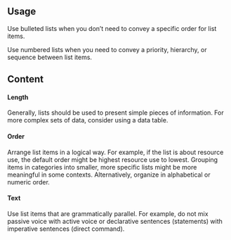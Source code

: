 
## Usage

Use bulleted lists when you don’t need to convey a specific order for list items.

Use numbered lists when you need to convey a priority, hierarchy, or sequence between list items.

## Content

#### Length

Generally, lists should be used to present simple pieces of information. For more complex sets of data, consider using a data table.

#### Order

Arrange list items in a logical way. For example, if the list is about resource use, the default order might be highest resource use to lowest. Grouping items in categories into smaller, more specific lists might be more meaningful in some contexts. Alternatively, organize in alphabetical or numeric order.

#### Text

Use list items that are grammatically parallel. For example, do not mix passive voice with active voice or declarative sentences (statements) with imperative sentences (direct command).
